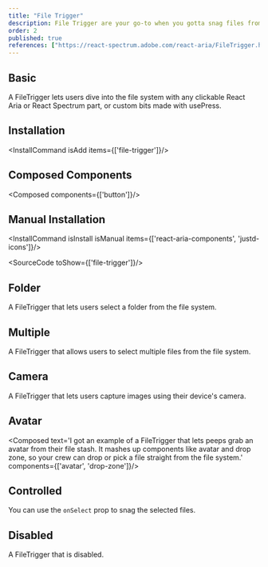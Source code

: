 ```yaml
---
title: "File Trigger"
description: File Trigger are your go-to when you gotta snag files from the file system. They're like your digital fishing rod, hookin’ up all the goodies from your local digs or cloud stash.
order: 2
published: true
references: ["https://react-spectrum.adobe.com/react-aria/FileTrigger.html#props"]
---
```


## Basic
A FileTrigger lets users dive into the file system with any clickable React Aria or React Spectrum part, or custom bits made with usePress.
<How toUse="buttons/file-trigger-demo" />

## Installation
<InstallCommand isAdd items={['file-trigger']}/>

## Composed Components
<Composed components={['button']}/>

## Manual Installation
<InstallCommand isInstall isManual items={['react-aria-components', 'justd-icons']}/>

<SourceCode toShow={['file-trigger']}/>

## Folder
A FileTrigger that lets users select a folder from the file system.
<How toUse="buttons/file-trigger-folder-demo" />

## Multiple
A FileTrigger that allows users to select multiple files from the file system.
<How toUse="buttons/file-trigger-multiple-demo" />

## Camera
A FileTrigger that lets users capture images using their device's camera.
<How toUse="buttons/file-trigger-camera-demo" />

## Avatar
<Composed text='I got an example of a FileTrigger that lets peeps grab an avatar from their file stash. It mashes up components like avatar and drop zone, so your crew can drop or pick a file straight from the file system.' components={['avatar', 'drop-zone']}/>
<How toUse="buttons/file-trigger-avatar-demo" />

## Controlled
You can use the `onSelect` prop to snag the selected files.
<How toUse="buttons/file-trigger-controlled-demo" />

## Disabled
A FileTrigger that is disabled.
<How toUse="buttons/file-trigger-disabled-demo" />
